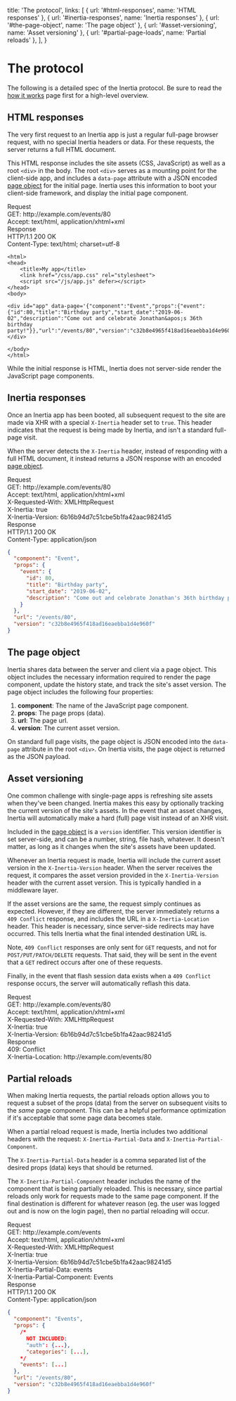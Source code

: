
  title: 'The protocol',
  links: [
    { url: '#html-responses', name: 'HTML responses' },
    { url: '#inertia-responses', name: 'Inertia responses' },
    { url: '#the-page-object', name: 'The page object' },
    { url: '#asset-versioning', name: 'Asset versioning' },
    { url: '#partial-page-loads', name: 'Partial reloads' },
  ],
}

# The protocol

The following is a detailed spec of the Inertia protocol. Be sure to read the [how it works](/how-it-works) page first for a high-level overview.

## HTML responses

The very first request to an Inertia app is just a regular full-page browser request, with no special Inertia headers or data. For these requests, the server returns a full HTML document.

This HTML response includes the site assets (CSS, JavaScript) as well as a root `<div>` in the body. The root `<div>` serves as a mounting point for the client-side app, and includes a `data-page` attribute with a JSON encoded [page object](#the-page-object) for the initial page. Inertia uses this information to boot your client-side framework, and display the initial page component.

<div className="rounded" style={{ background: '#202e59' }}>
  <div className="pt-6 px-6 -mb-8 text-white font-mono text-sm">
    <div className="text-gray-600 font-bold text-xs uppercase">Request</div>
    <div className="mt-1"><span className="text-blue-400">GET:</span> http://example.com/events/80</div>
    <div><span className="text-blue-400">Accept:</span> text/html, application/xhtml+xml</div>
    <div className="mt-8 text-gray-600 font-bold text-xs uppercase">Response</div>
    <div className="mt-1">HTTP/1.1 200 OK</div>
    <div><span className="text-blue-400">Content-Type:</span> text/html; charset=utf-8</div>
  </div>

```twig
<html>
<head>
    <title>My app</title>
    <link href="/css/app.css" rel="stylesheet">
    <script src="/js/app.js" defer></script>
</head>
<body>

<div id="app" data-page='{"component":"Event","props":{"event":{"id":80,"title":"Birthday party","start_date":"2019-06-02","description":"Come out and celebrate Jonathan&apos;s 36th birthday party!"}},"url":"/events/80","version":"c32b8e4965f418ad16eaebba1d4e960f"}'></div>

</body>
</html>
```

</div>

<Notice>While the initial response is HTML, Inertia does not server-side render the JavaScript page components.</Notice>

## Inertia responses

Once an Inertia app has been booted, all subsequent request to the site are made via XHR with a special `X-Inertia` header set to `true`. This header indicates that the request is being made by Inertia, and isn't a standard full-page visit.

When the server detects the `X-Inertia` header, instead of responding with a full HTML document, it instead returns a JSON response with an encoded [page object](#the-page-object).

<div className="rounded" style={{ background: '#202e59' }}>
  <div className="pt-6 px-6 -mb-8 text-white font-mono text-sm">
    <div className="text-gray-600 font-bold text-xs uppercase">Request</div>
    <div className="mt-1"><span className="text-blue-400">GET:</span> http://example.com/events/80</div>
    <div><span className="text-blue-400">Accept:</span> text/html, application/xhtml+xml</div>
    <div><span className="text-blue-400">X-Requested-With:</span> XMLHttpRequest</div>
    <div><span className="text-blue-400">X-Inertia:</span> true</div>
    <div><span className="text-blue-400">X-Inertia-Version:</span> 6b16b94d7c51cbe5b1fa42aac98241d5</div>
    <div className="mt-8 text-gray-600 font-bold text-xs uppercase">Response</div>
    <div className="mt-1">HTTP/1.1 200 OK</div>
    <div><span className="text-blue-400">Content-Type:</span> application/json</div>
  </div>

```json
{
  "component": "Event",
  "props": {
    "event": {
      "id": 80,
      "title": "Birthday party",
      "start_date": "2019-06-02",
      "description": "Come out and celebrate Jonathan's 36th birthday party!"
    }
  },
  "url": "/events/80",
  "version": "c32b8e4965f418ad16eaebba1d4e960f"
}
```

</div>

## The page object

Inertia shares data between the server and client via a page object. This object includes the necessary information required to render the page component, update the history state, and track the site's asset version. The page object includes the following four properties:

1. **component**: The name of the JavaScript page component.
2. **props**: The page props (data).
3. **url**: The page url.
4. **version**: The current asset version.

On standard full page visits, the page object is JSON encoded into the `data-page` attribute in the root `<div>`. On Inertia visits, the page object is returned as the JSON payload.

## Asset versioning

One common challenge with single-page apps is refreshing site assets when they've been changed. Inertia makes this easy by optionally tracking the current version of the site's assets. In the event that an asset changes, Inertia will automatically make a hard (full) page visit instead of an XHR visit.

Included in the [page object](#the-page-object) is a `version` identifier. This version identifier is set server-side, and can be a number, string, file hash, whatever. It doesn't matter, as long as it changes when the site's assets have been updated.

Whenever an Inertia request is made, Inertia will include the current asset version in the `X-Inertia-Version` header. When the server receives the request, it compares the asset version provided in the `X-Inertia-Version` header with the current asset version. This is typically handled in a middleware layer.

If the asset versions are the same, the request simply continues as expected. However, if they are different, the server immediately returns a `409 Conflict` response, and includes the URL in a `X-Inertia-Location` header. This header is necessary, since server-side redirects may have occurred. This tells Inertia what the final intended destination URL is.

Note, `409 Conflict` responses are only sent for `GET` requests, and not for `POST/PUT/PATCH/DELETE` requests. That said, they will be sent in the event that a `GET` redirect occurs after one of these requests.

Finally, in the event that flash session data exists when a `409 Conflict` response occurs, the server will automatically reflash this data.

<div className="rounded" style={{ background: '#202e59' }}>
  <div className="p-6 text-white font-mono text-sm">
    <div className="text-gray-600 font-bold text-xs uppercase">Request</div>
    <div className="mt-1">
      <span className="text-blue-400">GET:</span> http://example.com/events/80
    </div>
    <div>
      <span className="text-blue-400">Accept:</span> text/html, application/xhtml+xml
    </div>
    <div>
      <span className="text-blue-400">X-Requested-With:</span> XMLHttpRequest
    </div>
    <div>
      <span className="text-blue-400">X-Inertia:</span> true
    </div>
    <div>
      <span className="text-blue-400">X-Inertia-Version:</span> 6b16b94d7c51cbe5b1fa42aac98241d5
    </div>
    <div className="mt-8 text-gray-600 font-bold text-xs uppercase">Response</div>
    <div className="mt-1">409: Conflict</div>
    <div>
      <span className="text-blue-400">X-Inertia-Location:</span> http://example.com/events/80
    </div>
  </div>
</div>

## Partial reloads

When making Inertia requests, the partial reloads option allows you to request a subset of the props (data) from the server on subsequent visits to the _same_ page component. This can be a helpful performance optimization if it's acceptable that some page data becomes stale.

When a partial reload request is made, Inertia includes two additional headers with the request: `X-Inertia-Partial-Data` and `X-Inertia-Partial-Component`.

The `X-Inertia-Partial-Data` header is a comma separated list of the desired props (data) keys that should be returned.

The `X-Inertia-Partial-Component` header includes the name of the component that is being partially reloaded. This is necessary, since partial reloads only work for requests made to the same page component. If the final destination is different for whatever reason (eg. the user was logged out and is now on the login page), then no partial reloading will occur.

<div className="rounded" style={{ background: '#202e59' }}>
  <div className="pt-6 px-6 -mb-8 text-white font-mono text-sm">
    <div className="text-gray-600 font-bold text-xs uppercase">Request</div>
    <div className="mt-1"><span className="text-blue-400">GET:</span> http://example.com/events</div>
    <div><span className="text-blue-400">Accept:</span> text/html, application/xhtml+xml</div>
    <div><span className="text-blue-400">X-Requested-With:</span> XMLHttpRequest</div>
    <div><span className="text-blue-400">X-Inertia:</span> true</div>
    <div><span className="text-blue-400">X-Inertia-Version:</span> 6b16b94d7c51cbe5b1fa42aac98241d5</div>
    <div><span className="text-blue-400">X-Inertia-Partial-Data:</span> events</div>
    <div><span className="text-blue-400">X-Inertia-Partial-Component:</span> Events</div>
    <div className="mt-8 text-gray-600 font-bold text-xs uppercase">Response</div>
    <div className="mt-1">HTTP/1.1 200 OK</div>
    <div><span className="text-blue-400">Content-Type:</span> application/json</div>
  </div>

```json
{
  "component": "Events",
  "props": {
    /*
      NOT INCLUDED:
      "auth": {...},
      "categories": [...],
    */
    "events": [...]
  },
  "url": "/events/80",
  "version": "c32b8e4965f418ad16eaebba1d4e960f"
}
```

</div>
